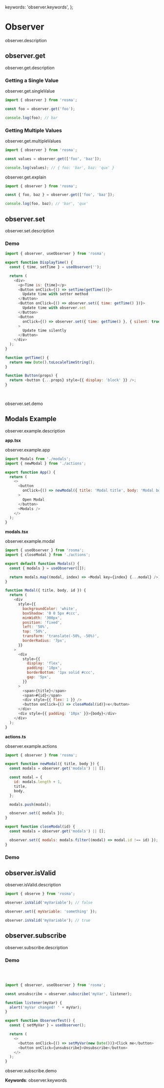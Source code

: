 
  keywords: 'observer.keywords',
};

# Observer

observer.description

## observer.get

observer.get.description

### Getting a Single Value

observer.get.singleValue

```javascript
import { observer } from 'rosma';

const foo = observer.get('foo');

console.log(foo); // bar
```

### Getting Multiple Values

observer.get.multipleValues

```javascript
import { observer } from 'rosma';

const values = observer.get(['foo', 'baz']);

console.log(values); // { foo: 'bar', baz: 'qux' }
```

observer.get.explain

```javascript
import { observer } from 'rosma';

const { foo, baz } = observer.get(['foo', 'baz']);

console.log(foo, baz); // 'bar', 'qux'
```

## observer.set

observer.set.description

### Demo

```javascript
import { observer, useObserver } from 'rosma';

export function DisplayTime() {
  const { time, setTime } = useObserver('');

  return (
    <div>
      <p>Time is: {time}</p>
      <Button onClick={() => setTime(getTime())}>
        Update time with setter method
      </Button>
      <Button onClick={() => observer.set({ time: getTime() })}>
        Update time with observer.set
      </Button>
      <Button
        onClick={() => observer.set({ time: getTime() }, { silent: true })}
      >
        Update time silently
      </Button>
    </div>
  );
}

function getTime() {
  return new Date().toLocaleTimeString();
}

function Button(props) {
  return <button {...props} style={{ display: 'block' }} />;
}
```

<DisplayTime />
<br />

observer.set.demo

## Modals Example

observer.example.description

**app.tsx**

observer.example.app

```javascript
import Modals from './modals';
import { newModal } from './actions';

export function App() {
  return (
    <>
      <button
        onClick={() => newModal({ title: 'Modal title', body: 'Modal body' })}
      >
        Open Modal
      </button>
      <Modals />
    </>
  );
}
```

**modals.tsx**

observer.example.modal

```javascript
import { useObserver } from 'rosma';
import { closeModal } from './actions';

export default function Modals() {
  const { modals } = useObserver([]);

  return modals.map((modal, index) => <Modal key={index} {...modal} />);
}

function Modal({ title, body, id }) {
  return (
    <div
      style={{
        backgroundColor: 'white',
        boxShadow: '0 0 5px #ccc',
        minWidth: '300px',
        position: 'fixed',
        left: '50%',
        top: '50%',
        transform: 'translate(-50%, -50%)',
        borderRadius: '7px',
      }}
    >
      <div
        style={{
          display: 'flex',
          padding: '10px',
          borderBottom: '1px solid #ccc',
          gap: '5px',
        }}
      >
        <span>{title}</span>
        <span>#{id}</span>
        <div style={{ flex: 1 }} />
        <button onClick={() => closeModal(id)}>x</button>
      </div>
      <div style={{ padding: '10px' }}>{body}</div>
    </div>
  );
}
```

**actions.ts**

observer.example.actions

```javascript
import { observer } from 'rosma';

export function newModal({ title, body }) {
  const modals = observer.get('modals') || [];

  const modal = {
    id: modals.length + 1,
    title,
    body,
  };

  modals.push(modal);

  observer.set({ modals });
}

export function closeModal(id) {
  const modals = observer.get('modals') || [];

  observer.set({ modals: modals.filter((modal) => modal.id !== id) });
}
```

### Demo

<App />

## observer.isValid

observer.isValid.description

```javascript
import { observe } from 'rosma';

observer.isValid('myVariable'); // false

observer.set({ myVariable: 'something' });

observer.isValid('myVariable'); // true
```

## observer.subscribe

observer.subscribe.description

### Demo

<ObserverTest />

<br />
<br />

```javascript
import { observer, useObserver } from 'rosma';

const unsubscribe = observer.subscribe('myVar', listener);

function listener(myVar) {
  alert('myVar changed! ' + myVar);
}

export function ObserverTest() {
  const { setMyVar } = useObserver();

  return (
    <>
      <button onClick={() => setMyVar(new Date())}>Click me</button>
      <button onClick={unsubscribe}>Unsubscribe</button>
    </>
  );
}
```

observer.subscribe.demo

**Keywords**: observer.keywords
